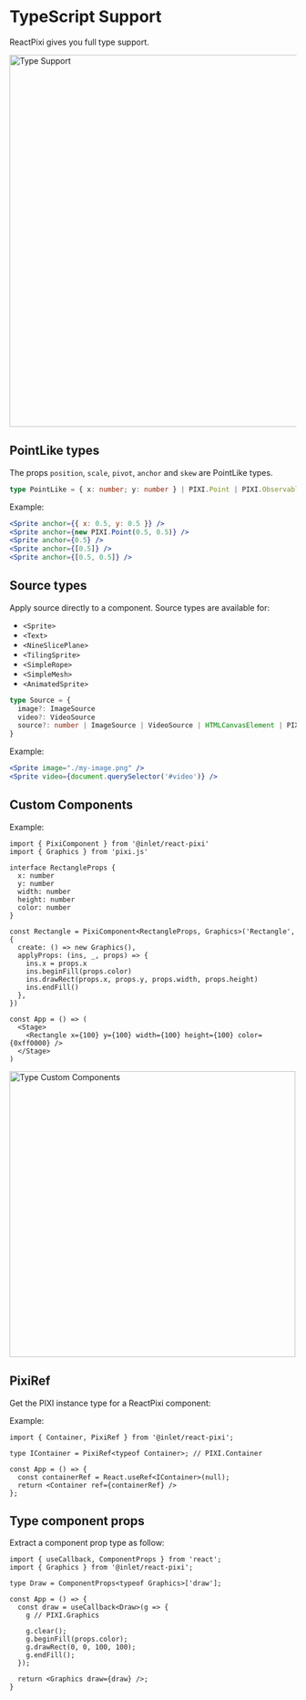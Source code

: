 
<Meta title="Typescript" />

# TypeScript Support

ReactPixi gives you full type support.

<img
  src="https://user-images.githubusercontent.com/232559/84883493-dd221900-b090-11ea-9e82-33032fec57a0.png"
  alt="Type Support"
  width="653"
/>

## PointLike types

The props `position`, `scale`, `pivot`, `anchor` and `skew` are PointLike types.

```ts
type PointLike = { x: number; y: number } | PIXI.Point | PIXI.ObservablePoint | number | [number] | [number, number]
```

Example:

```jsx
<Sprite anchor={{ x: 0.5, y: 0.5 }} />
<Sprite anchor={new PIXI.Point(0.5, 0.5)} />
<Sprite anchor={0.5} />
<Sprite anchor={[0.5]} />
<Sprite anchor={[0.5, 0.5]} />
```

## Source types

Apply source directly to a component.
Source types are available for:

- `<Sprite>`
- `<Text>`
- `<NineSlicePlane>`
- `<TilingSprite>`
- `<SimpleRope>`
- `<SimpleMesh>`
- `<AnimatedSprite>`

```ts
type Source = {
  image?: ImageSource
  video?: VideoSource
  source?: number | ImageSource | VideoSource | HTMLCanvasElement | PIXI.Texture
}
```

Example:

```jsx
<Sprite image="./my-image.png" />
<Sprite video={document.querySelector('#video')} />
```

## Custom Components

Example:

```tsx
import { PixiComponent } from '@inlet/react-pixi'
import { Graphics } from 'pixi.js'

interface RectangleProps {
  x: number
  y: number
  width: number
  height: number
  color: number
}

const Rectangle = PixiComponent<RectangleProps, Graphics>('Rectangle', {
  create: () => new Graphics(),
  applyProps: (ins, _, props) => {
    ins.x = props.x
    ins.beginFill(props.color)
    ins.drawRect(props.x, props.y, props.width, props.height)
    ins.endFill()
  },
})

const App = () => (
  <Stage>
    <Rectangle x={100} y={100} width={100} height={100} color={0xff0000} />
  </Stage>
)
```

<img
  src="https://user-images.githubusercontent.com/232559/84884891-92090580-b092-11ea-9cc5-f3cafc9b88bf.png"
  alt="Type Custom Components"
  width="502"
/>

## PixiRef

Get the PIXI instance type for a ReactPixi component:

Example:

```tsx
import { Container, PixiRef } from '@inlet/react-pixi';

type IContainer = PixiRef<typeof Container>; // PIXI.Container

const App = () => {
  const containerRef = React.useRef<IContainer>(null);
  return <Container ref={containerRef} />
};
```

## Type component props

Extract a component prop type as follow:

```tsx
import { useCallback, ComponentProps } from 'react';
import { Graphics } from '@inlet/react-pixi';

type Draw = ComponentProps<typeof Graphics>['draw'];

const App = () => {
  const draw = useCallback<Draw>(g => {
    g // PIXI.Graphics

    g.clear();
    g.beginFill(props.color);
    g.drawRect(0, 0, 100, 100);
    g.endFill();
  });

  return <Graphics draw={draw} />;
}
```
